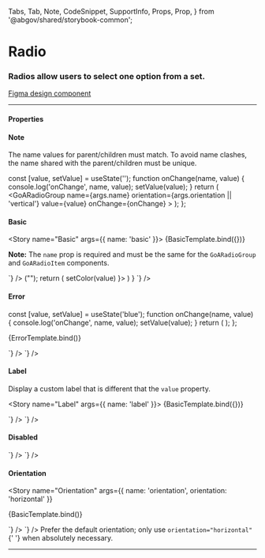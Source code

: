  Tabs,
  Tab,
  Note,
  CodeSnippet,
  SupportInfo,
  Props,
  Prop,
} from '@abgov/shared/storybook-common';

<Meta title="Components/Radio" />

# Radio

### Radios allow users to select one option from a set.

[Figma design component](https://www.figma.com/file/3pb2IK8s2QUqWieH79KdN7/%E2%9D%96-Components-%7C-DDI?node-id=7038%3A246448)

---

#### Properties

<Props showTabs={true}>
  <Prop
    name="name"
    type="string"
    required="true"
    description="Must match the name assigned to the children"
  />
  <Prop name="value" type="string" description="Value binding" />
  <Prop
    name="orientation"
    type="horizontal | vertical"
    defaultValue="vertical"
    description="Orientation of the radio items"
  />
  <Prop
    name="error"
    type="boolean"
    defaultValue="false"
    description="Set the component to an error state"
/>
<Prop
  name="disabled"
  type="boolean"
  defaultValue="false"
  description="Set the component to disabled"
/>

  <Prop
    name="_change"
    lang="angular"
    type="CustomEvent<{detail: {name: string, value: string}}>"
    description="onChange event"
  />

  <Prop
    name="onChange"
    lang="react"
    type="(name: string, value: string) => void"
    description="onChange event"
  />
</Props>

#### Note
<Story name="Information">
  <GoACallout type="information">
    The name values for parent/children must match. To avoid name clashes, the name shared with the parent/children must be unique.
  </GoACallout>
</Story>

  const [value, setValue] = useState('');
  function onChange(name, value) {
    console.log('onChange', name, value);
    setValue(value);
  }
  return (
    <GoARadioGroup
      name={args.name}
      orientation={args.orientation || 'vertical'}
      value={value}
      onChange={onChange}
    >
      <GoARadioItem name={args.name} label="Red" value="red" />
      <GoARadioItem name={args.name} label="Blue" value="blue" />
      <GoARadioItem name={args.name} label="Orange" value="orange" />
    </GoARadioGroup>
  );
};

#### Basic

<Story name="Basic" args={{ name: 'basic' }}>
  {BasicTemplate.bind({})}
</Story>

**Note:** The `name` prop is required and must be the same for the `GoARadioGroup` and `GoARadioItem` components.

<Tabs>
  <Tab label="Web Component" hidden={true}>
    <CodeSnippet
      lang="html"
      code={`
      <goa-radio-group id="my-color" name="color" value="orange">
        <goa-radio-item name="color" value="red" />
        <goa-radio-item name="color" value="blue" />
        <goa-radio-item name="color" value="orange" />
      </goa-radio-group>
    `}
    />
    <CodeSnippet
      lang="js"
      code={`
      const el = document.findById("my-color");
      el.addEventListener("_change", (e) => {
        console.log(e.detail.name, e.detail.value);
      });
    `}
    />
  </Tab>
  <Tab label="Angular">
    <CodeSnippet
      lang="html"
      code={`
      <goa-radio-group name="color" [value]="color" (_change)="onChange($event)">
        <goa-radio-item name="color" value="red"></goa-radio-item>
        <goa-radio-item name="color" value="blue"></goa-radio-item>
        <goa-radio-item name="color" value="orange"></goa-radio-item>
      </goa-radio-group>
    `}
    />
    <CodeSnippet
      lang="ts"
      code={`
      export class MyComponent {
        onChange(e: any) {
          this.color = e.detail.value;
        }
      }
    `}
    />
  </Tab>
  <Tab label="React">
    <CodeSnippet
      lang="tsx"
      code={`
        const [color, setColor] = useState<string>("");
        return (
          <GoARadioGroup name="color" value={color} onChange={(_name, value) => setColor(value) }>
            <GoARadioItem name="color" value="red" />
            <GoARadioItem name="color" value="blue" />
            <GoARadioItem name="color" value="orange"/>
          </GoARadioGroup>
        )
      }
    `}
    />
  </Tab>
</Tabs>

#### Error

  const [value, setValue] = useState('blue');
  function onChange(name, value) {
    console.log('onChange', name, value);
    setValue(value);
  }
  return (
    <GoARadioGroup name="error" value={value} onChange={onChange} error={true}>
      <GoARadioItem name="error" label="Red" value="red" />
      <GoARadioItem name="error" label="Blue" value="blue" />
      <GoARadioItem name="error" label="Orange" value="orange" />
    </GoARadioGroup>
  );
};

<Story name="Error">{ErrorTemplate.bind()}</Story>

<Tabs>
  <Tab label="Web Component" hidden={true}>
    <CodeSnippet
      lang="html"
      code={`
      <goa-radio-group name="color" value="orange" error>
        <goa-radio-item name="color" value="red" />
        <goa-radio-item name="color" value="blue" />
        <goa-radio-item name="color" value="orange" />
      </goa-radio-group>
    `}
    />
  </Tab>
  <Tab label="Angular">
    <CodeSnippet
      lang="html"
      code={`
      <goa-radio-group name="color" value="orange" error>
        <goa-radio-item name="color" value="red"></goa-radio-item>
        <goa-radio-item name="color" value="blue"></goa-radio-item>
        <goa-radio-item name="color" value="orange"></goa-radio-item>
      </goa-radio-group>
    `}
    />
  </Tab>
  <Tab label="React">
    <CodeSnippet
      lang="tsx"
      code={`
      <GoARadioGroup name="color" value="orange" error={true}>
        <GoARadioItem name="color" value="red" />
        <GoARadioItem name="color" value="blue" />
        <GoARadioItem name="color" value="orange"/>
      </GoARadioGroup>
    `}
    />
  </Tab>
</Tabs>

#### Label

Display a custom label that is different that the `value` property.

<Story name="Label" args={{ name: 'label' }}>
  {BasicTemplate.bind({})}
</Story>

<Tabs>
  <Tab label="Web Component" hidden={true}>
    <CodeSnippet
      lang="html"
      code={`
      <goa-radio-group name="color" value="orange">
        <goa-radio-item name="color" label="Red" value="red" />
        <goa-radio-item name="color" label="Blue" value="blue" />
        <goa-radio-item name="color" label="Orange" value="orange" />
      </goa-radio-group>
    `}
    />
  </Tab>
  <Tab label="Angular">
    <CodeSnippet
      lang="html"
      code={`
      <goa-radio-group name="color" value="orange">
        <goa-radio-item name="color" label="Red" value="red"></goa-radio-item>
        <goa-radio-item name="color" label="Blue" value="blue"></goa-radio-item>
        <goa-radio-item name="color" label="Orange" value="orange"></goa-radio-item>
      </goa-radio-group>
    `}
    />
  </Tab>
  <Tab label="React">
    <CodeSnippet
      lang="tsx"
      code={`
      <GoARadioGroup name="color" value="orange" onChange={noop}>
        <GoARadioItem name="color" label="Red" value="red" />
        <GoARadioItem name="color" label="Blue" value="blue" />
        <GoARadioItem name="color" label="Orange" value="orange"/>
      </GoARadioGroup>
    `}
    />
  </Tab>
</Tabs>

#### Disabled

<Story name="Disabled">
  <GoARadioGroup name="disabled" value="orange" disabled={true}>
    <GoARadioItem name="disabled" value="red" />
    <GoARadioItem name="disabled" value="blue" />
    <GoARadioItem name="disabled" value="orange" />
  </GoARadioGroup>
</Story>

<Tabs>
  <Tab label="Web Component" hidden={true}>
    <CodeSnippet
      lang="html"
      code={`
      <goa-radio-group name="color" value="orange" disabled>
        <goa-radio-item name="color" value="red" />
        <goa-radio-item name="color" value="blue" />
        <goa-radio-item name="color" value="orange" />
      </goa-radio-group>
    `}
    />
  </Tab>
  <Tab label="Angular">
    <CodeSnippet
      lang="html"
      code={`
      <goa-radio-group name="color" value="orange" disabled>
        <goa-radio-item name="color" value="red"></goa-radio-item>
        <goa-radio-item name="color" value="blue"></goa-radio-item>
        <goa-radio-item name="color" value="orange"></goa-radio-item>
      </goa-radio-group>
    `}
    />
  </Tab>
  <Tab label="React">
    <CodeSnippet
      lang="tsx"
      code={`
      <GoARadioGroup name="color" value="orange" onChange={noop} disabled={true}>
        <GoARadioItem name="color" value="red" />
        <GoARadioItem name="color" value="blue" />
        <GoARadioItem name="color" value="orange"/>
      </GoARadioGroup>
    `}
    />
  </Tab>
</Tabs>

#### Orientation

<Story
  name="Orientation"
  args={{ name: 'orientation', orientation: 'horizontal' }}
>
  {BasicTemplate.bind()}
</Story>

<Tabs>
  <Tab label="Web Component" hidden={true}>
    <CodeSnippet
      lang="html"
      code={`
      <goa-radio-group name="color" value="orange" orientation="horizontal">
        <goa-radio-item name="color" value="red" />
        <goa-radio-item name="color" value="blue" />
        <goa-radio-item name="color" value="orange" />
      </goa-radio-group>
    `}
    />
  </Tab>
  <Tab label="Angular">
    <CodeSnippet
      lang="html"
      code={`
      <goa-radio-group name="color" value="orange" orientation="horizontal">
        <goa-radio-item name="color" value="red"></goa-radio-item>
        <goa-radio-item name="color" value="blue"></goa-radio-item>
        <goa-radio-item name="color" value="orange"></goa-radio-item>
      </goa-radio-group>
    `}
    />
  </Tab>
  <Tab label="React">
    <CodeSnippet
      lang="tsx"
      code={`
      <GoARadioGroup name="color" value="orange" onChange={noop} orientation="horizontal">
        <GoARadioItem name="color" value="red" />
        <GoARadioItem name="color" value="blue" />
        <GoARadioItem name="color" value="orange"/>
      </GoARadioGroup>
    `}
    />
  </Tab>
</Tabs>

<Note type="best-practices">
  Prefer the default orientation; only use <code>orientation="horizontal"</code>{' '}
  when absolutely necessary.
</Note>

---

<SupportInfo />
